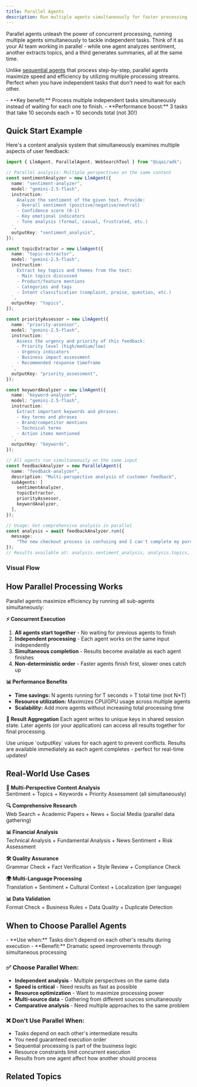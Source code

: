 ```yaml
---
title: Parallel Agents
description: Run multiple agents simultaneously for faster processing
---
```



Parallel agents unleash the power of concurrent processing, running multiple agents simultaneously to tackle independent tasks. Think of it as your AI team working in parallel - while one agent analyzes sentiment, another extracts topics, and a third generates summaries, all at the same time.

Unlike [sequential agents](/docs/framework/agents/workflow-agents/sequential-agents) that process step-by-step, parallel agents maximize speed and efficiency by utilizing multiple processing streams. Perfect when you have independent tasks that don't need to wait for each other.

<Callout type="info" title="Speed Through Parallelism">
  - **Key benefit:** Process multiple independent tasks simultaneously instead of waiting for each one to finish.
  - **Performance boost:** 3 tasks that take 10 seconds each = 10 seconds total (not 30!)
</Callout>

## Quick Start Example

Here's a content analysis system that simultaneously examines multiple aspects of user feedback:

```typescript
import { LlmAgent, ParallelAgent, WebSearchTool } from "@iqai/adk";

// Parallel analysis: Multiple perspectives on the same content
const sentimentAnalyzer = new LlmAgent({
  name: "sentiment-analyzer",
  model: "gemini-2.5-flash",
  instruction: `
    Analyze the sentiment of the given text. Provide:
    - Overall sentiment (positive/negative/neutral)
    - Confidence score (0-1)
    - Key emotional indicators
    - Tone analysis (formal, casual, frustrated, etc.)
  `,
  outputKey: "sentiment_analysis",
});

const topicExtractor = new LlmAgent({
  name: "topic-extractor",
  model: "gemini-2.5-flash",
  instruction: `
    Extract key topics and themes from the text:
    - Main topics discussed
    - Product/feature mentions
    - Categories and tags
    - Intent classification (complaint, praise, question, etc.)
  `,
  outputKey: "topics",
});

const priorityAssessor = new LlmAgent({
  name: "priority-assessor",
  model: "gemini-2.5-flash",
  instruction: `
    Assess the urgency and priority of this feedback:
    - Priority level (high/medium/low)
    - Urgency indicators
    - Business impact assessment
    - Recommended response timeframe
  `,
  outputKey: "priority_assessment",
});

const keywordAnalyzer = new LlmAgent({
  name: "keyword-analyzer",
  model: "gemini-2.5-flash",
  instruction: `
    Extract important keywords and phrases:
    - Key terms and phrases
    - Brand/competitor mentions
    - Technical terms
    - Action items mentioned
  `,
  outputKey: "keywords",
});

// All agents run simultaneously on the same input
const feedbackAnalyzer = new ParallelAgent({
  name: "feedback-analyzer",
  description: "Multi-perspective analysis of customer feedback",
  subAgents: [
    sentimentAnalyzer,
    topicExtractor,
    priorityAssessor,
    keywordAnalyzer,
  ],
});

// Usage: Get comprehensive analysis in parallel
const analysis = await feedbackAnalyzer.run({
  message:
    "The new checkout process is confusing and I can't complete my purchase!",
});
// Results available at: analysis.sentiment_analysis, analysis.topics, analysis.priority_assessment, analysis.keywords
```

### Visual Flow

<Mermaid
  chart="
flowchart TD
  U[User or Upstream] --> P[ParallelAgent]
  P --> A[Agent A]
  P --> B[Agent B]
  P --> C[Agent C]
  A -. writes state: a_key .-> P
  B -. writes state: b_key .-> P
  C -. writes state: c_key .-> P
  P --> G[Gather/Synthesize]
  G -. reads a_key,b_key,c_key .-> P
"
/>

## How Parallel Processing Works

Parallel agents maximize efficiency by running all sub-agents simultaneously:

**⚡ Concurrent Execution**

1. **All agents start together** - No waiting for previous agents to finish
2. **Independent processing** - Each agent works on the same input independently
3. **Simultaneous completion** - Results become available as each agent finishes
4. **Non-deterministic order** - Faster agents finish first, slower ones catch up

**📊 Performance Benefits**

- **Time savings:** N agents running for T seconds = T total time (not N×T)
- **Resource utilization:** Maximizes CPU/GPU usage across multiple agents
- **Scalability:** Add more agents without increasing total processing time

**🔄 Result Aggregation**
Each agent writes to unique keys in shared session state. Later agents (or your application) can access all results together for final processing.

<Callout type="info" title="State Management">
  Use unique `outputKey` values for each agent to prevent conflicts. Results are
  available immediately as each agent completes - perfect for real-time updates!
</Callout>

## Real-World Use Cases

**📝 Multi-Perspective Content Analysis**  
Sentiment + Topics + Keywords + Priority Assessment (all simultaneously)

**🔍 Comprehensive Research**  
Web Search + Academic Papers + News + Social Media (parallel data gathering)

**📊 Financial Analysis**  
Technical Analysis + Fundamental Analysis + News Sentiment + Risk Assessment

**🛠️ Quality Assurance**  
Grammar Check + Fact Verification + Style Review + Compliance Check

**🌍 Multi-Language Processing**  
Translation + Sentiment + Cultural Context + Localization (per language)

**📊 Data Validation**  
Format Check + Business Rules + Data Quality + Duplicate Detection

## When to Choose Parallel Agents

<Callout type="success" title="Perfect For Independent Tasks">
  - **Use when:** Tasks don't depend on each other's results during execution
  - **Benefit:** Dramatic speed improvements through simultaneous processing
</Callout>

### ✅ Choose Parallel When:

- **Independent analysis** - Multiple perspectives on the same data
- **Speed is critical** - Need results as fast as possible
- **Resource optimization** - Want to maximize processing power
- **Multi-source data** - Gathering from different sources simultaneously
- **Comparative analysis** - Need multiple approaches to the same problem

### ❌ Don't Use Parallel When:

- Tasks depend on each other's intermediate results
- You need guaranteed execution order
- Sequential processing is part of the business logic
- Resource constraints limit concurrent execution
- Results from one agent affect how another should process

## Related Topics

<Cards>
  <Card
    title="🔄 Sequential Agents"
    description="Step-by-step processing when order and dependencies matter"
    href="/docs/framework/agents/workflow-agents/sequential-agents"
  />

  <Card
    title="🔁 Loop Agents"
    description="Iterative processing with retry logic and refinement"
    href="/docs/framework/agents/workflow-agents/loop-agents"
  />

  <Card
    title="🏗️ Agent Builder"
    description="Fluent API for creating parallel workflows with asParallel()"
    href="/docs/framework/agents/agent-builder"
  />
  
  <Card
    title="🤖 LLM Agents"
    description="Individual agents that power parallel processing workflows"
    href="/docs/framework/agents/llm-agents"
  />
</Cards>
